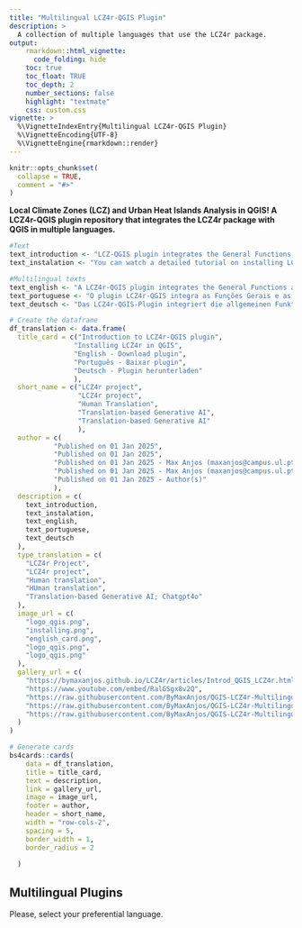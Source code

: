 ```yaml
---
title: "Multilingual LCZ4r-QGIS Plugin"
description: >
  A collection of multiple languages that use the LCZ4r package.
output:
    rmarkdown::html_vignette:
      code_folding: hide
    toc: true
    toc_float: TRUE
    toc_depth: 2
    number_sections: false
    highlight: "textmate"
    css: custom.css
vignette: >
  %\VignetteIndexEntry{Multilingual LCZ4r-QGIS Plugin}
  %\VignetteEncoding{UTF-8}
  %\VignetteEngine{rmarkdown::render}
---
```


```r
knitr::opts_chunk$set(
  collapse = TRUE,
  comment = "#>"
)
```

**Local Climate Zones (LCZ) and Urban Heat Islands Analysis in QGIS! A LCZ4r-QGIS plugin repository that integrates the LCZ4r package with QGIS in multiple languages.**

```r
#Text
text_introduction <- "LCZ-QGIS plugin integrates the General Functions and Local Functions from LCZ4r package into QGIS, allowing users to analyze LCZs and urban heat islands directly within the QGIS environment."
text_instalation <- "You can watch a detailed tutorial on installing LCZ4r in QGIS above or link below."

#Multilingual texts
text_english <- "A LCZ4r-QGIS plugin integrates the General Functions and Local Functions from LCZ4r package into QGIS environment."
text_portuguese <- "O plugin LCZ4r-QGIS integra as Funções Gerais e as Funções Locais do pacote LCZ4r no ambiente QGIS."
text_deutsch <- "Das LCZ4r-QGIS-Plugin integriert die allgemeinen Funktionen und lokalen Funktionen des LCZ4r-Pakets in die QGIS-Umgebung."


```


```r
# Create the dataframe
df_translation <- data.frame(
  title_card = c("Introduction to LCZ4r-QGIS plugin", 
                "Installing LCZ4r in QGIS", 
                "English - Download plugin", 
                "Português - Baixar plugin", 
                "Deutsch - Plugin herunterladen"
                ),
  short_name = c("LCZ4r project", 
                 "LCZ4r project", 
                 "Human Translation", 
                 "Translation-based Generative AI", 
                 "Translation-based Generative AI"
                 ),
  author = c(
           "Published on 01 Jan 2025", 
           "Published on 01 Jan 2025", 
           "Published on 01 Jan 2025 - Max Anjos (maxanjos@campus.ul.pt)", 
           "Published on 01 Jan 2025 - Max Anjos (maxanjos@campus.ul.pt) • Antônio Campos Neto • Dayvid Madeiros", 
           "Published on 01 Jan 2025 - Author(s)"
           ),
  description = c(
    text_introduction,
    text_instalation,
    text_english,
    text_portuguese,
    text_deutsch
  ),
  type_translation = c(
    "LCZ4r Project",
    "LCZ4r project",
    "Human translation",
    "HUman translation",
    "Translation-based Generative AI; Chatgpt4o"
  ),
  image_url = c(
    "logo_qgis.png",
    "installing.png",
    "english_card.png",
    "logo_qgis.png",
    "logo_qgis.png"
  ),
  gallery_url = c(
    "https://bymaxanjos.github.io/LCZ4r/articles/Introd_QGIS_LCZ4r.html",
    "https://www.youtube.com/embed/RalGSgx8v2Q",
    "https://raw.githubusercontent.com/ByMaxAnjos/QGIS-LCZ4r-Multilingual/refs/heads/master/scripts/English_LCZ4r.zip",
    "https://raw.githubusercontent.com/ByMaxAnjos/QGIS-LCZ4r-Multilingual/refs/heads/master/scripts/Portuguese_LCZ4r.zip",
    "https://raw.githubusercontent.com/ByMaxAnjos/QGIS-LCZ4r-Multilingual/refs/heads/master/scripts/Deutsch_LCZ4r.zip"
  )
)
```


```r
# Generate cards
bs4cards::cards(
    data = df_translation,
    title = title_card,
    text = description,
    link = gallery_url,
    image = image_url,
    footer = author,
    header = short_name,
    width = "row-cols-2",
    spacing = 5,
    border_width = 1,
    border_radius = 2
    
  )
```


## Multilingual Plugins

Please, select your preferential language.

